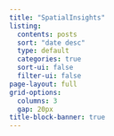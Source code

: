 ```yaml
---
title: "SpatialInsights"
listing:
  contents: posts
  sort: "date desc"
  type: default
  categories: true
  sort-ui: false
  filter-ui: false
page-layout: full
grid-options:
  columns: 3
  gap: 20px
title-block-banner: true
---
```

